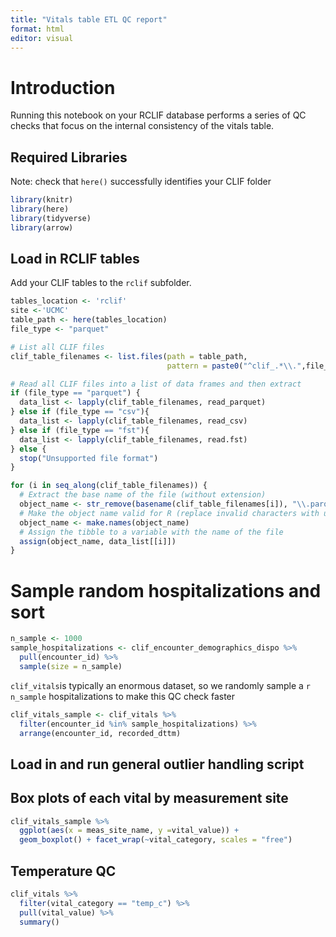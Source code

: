 ```yaml
---
title: "Vitals table ETL QC report"
format: html
editor: visual
---
```


# Introduction

Running this notebook on your RCLIF database performs a series of QC checks that focus on the internal consistency of the vitals table.

## Required Libraries

Note: check that `here()` successfully identifies your CLIF folder

```r
library(knitr)
library(here)
library(tidyverse)
library(arrow)
```

## Load in RCLIF tables

Add your CLIF tables to the `rclif` subfolder.

```r
tables_location <- 'rclif'
site <-'UCMC'
table_path <- here(tables_location)
file_type <- "parquet"
```

```r
# List all CLIF files
clif_table_filenames <- list.files(path = table_path, 
                                   pattern = paste0("^clif_.*\\.",file_type, "$"), full.names = TRUE)

# Read all CLIF files into a list of data frames and then extract
if (file_type == "parquet") {
  data_list <- lapply(clif_table_filenames, read_parquet)
} else if (file_type == "csv"){
  data_list <- lapply(clif_table_filenames, read_csv)
} else if (file_type == "fst"){
  data_list <- lapply(clif_table_filenames, read.fst)
} else {
  stop("Unsupported file format")
}

for (i in seq_along(clif_table_filenames)) {
  # Extract the base name of the file (without extension)
  object_name <- str_remove(basename(clif_table_filenames[i]), "\\.parquet$")
  # Make the object name valid for R (replace invalid characters with underscores)
  object_name <- make.names(object_name)
  # Assign the tibble to a variable with the name of the file
  assign(object_name, data_list[[i]])
}
```

# Sample random hospitalizations and sort

```r
n_sample <- 1000
sample_hospitalizations <- clif_encounter_demographics_dispo %>%
  pull(encounter_id) %>%
  sample(size = n_sample)

```

`clif_vitals`is typically an enormous dataset, so we randomly sample a `r n_sample` hospitalizations to make this QC check faster

```r
clif_vitals_sample <- clif_vitals %>% 
  filter(encounter_id %in% sample_hospitalizations) %>%
  arrange(encounter_id, recorded_dttm)

```

## Load in and run general outlier handling script

## Box plots of each vital by measurement site

```r
clif_vitals_sample %>%
  ggplot(aes(x = meas_site_name, y =vital_value)) +
  geom_boxplot() + facet_wrap(~vital_category, scales = "free")
```

## Temperature QC

```r
clif_vitals %>%
  filter(vital_category == "temp_c") %>%
  pull(vital_value) %>%
  summary()
```
